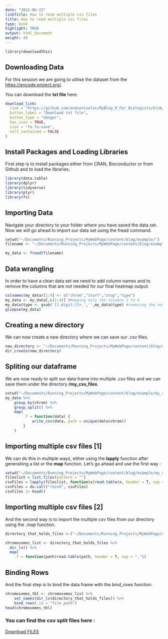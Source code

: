 ```yaml
---
date: "2022-06-23"
linkTitle: How to read multiple csv files
title: How to read multiple csv files
type: book
highlight: TRUE
output: html_document
weight: 40
---
```


```r
library(downloadthis)
```

## Downloading Data

For this session we are going to utilise the dataset from the <https://encode.project.org/>.

You can download the **txt file** here:

```r
download_link(
  link = "https://github.com/andvenizelos/MyBlog_R_For_Biologists/blob/main/Tip.1/Encode_HMM_data.txt",
  button_label = "Download txt file",
  button_type = "danger",
  has_icon = TRUE,
  icon = "fa fa-save",
  self_contained = FALSE
)
```

## Install Packages and Loading Libraries

First step is to install packages either from CRAN, Bioconductor or from Github and to load the libraries.

```r
library(data.table)
library(dplyr)
library(tidyverse)
library(plyr)
library(fs)
```

## Importing Data

Navigate your directory to your folder where you have saved the data set. Now we will go ahead to import our data set using the fread command.

```r
setwd("~/Documents/Running_Projects/MyWebPage/content/blog/example/")
filename <- "~/Documents/Running_Projects/MyWebPage/content/blog/example/Encode_HMM_data.txt"

```

```r
my_data <- fread(filename)
```

## Data wrangling

In order to have a clean data set we need to add column names and to remove the columns that are not needed for our final heatmap output.

```r
colnames(my_data)[1:4] <- c("chrom","start","stop","type")
my_data <- my_data[,c(1:4)] #Keeping only the columns 1 to 4
my_data$type <- gsub('[[:digit:]]+_','',my_data$type) #removing the numbers and underscores from our type column
glimpse(my_data)
```

## Creating a new directory

We can now create a new directory where we can save our *.csv* files.

```r
new_directory <- "~/Documents/Running_Projects/MyWebPage/content/blog/example/my_csv_files/"
dir_create(new_directory)
```

## Spliting our dataframe

We are now ready to split our data frame into multiple *.csv* files and we can save them under the directory **/my_csv_files**.

```r
setwd("~/Documents/Running_Projects/MyWebPage/content/blog/example/my_csv_files/")
my_data %>%
    group_by(chrom) %>%
    group_split() %>%
    map(
        .f = function(data) {
            write_csv(data, path = unique(data$chrom))
        }
    )
```

## Importing multiple csv files [1]

We can do this in multiple ways, either using the **lapply** function after generatiing a list or the **map** function. Let's go ahead and use the first way :

```r
setwd("~/Documents/Running_Projects/MyWebPage/content/blog/example/my_csv_files/")
fileslist = list.files(pattern = "")
csvFiles = lapply(fileslist, function(x)read.table(x, header = T, sep = ","))
csvFiles = do.call("rbind", csvFiles)
csvFiles |> head()
```

## Importing multiple csv files [2]

And the second way is to import the multiple csv files from our directory using the *.map* function.

```r
directory_that_holds_files <-("~/Documents/Running_Projects/MyWebPage/content/blog/example/my_csv_files/")

chromosomes_list <- directory_that_holds_files %>%
  dir_ls() %>%
  map(
    .f = function(path)read.table(path, header = T, sep = ","))

```

## Binding Rows

And the final step is to bind the data frame with the *bind_rows* function.

```r
chromosomes_tbl <- chromosomes_list %>%
    set_names(dir_ls(directory_that_holds_files)) %>%
    bind_rows(.id = "file_path")
head(chromosomes_tbl)

```
### You can find the csv split files here : 


<a id="raw-url" href="https://github.com/andvenizelos/MyBlog_R_For_Biologists/tree/main/Tip.4">Download FILES</a>



